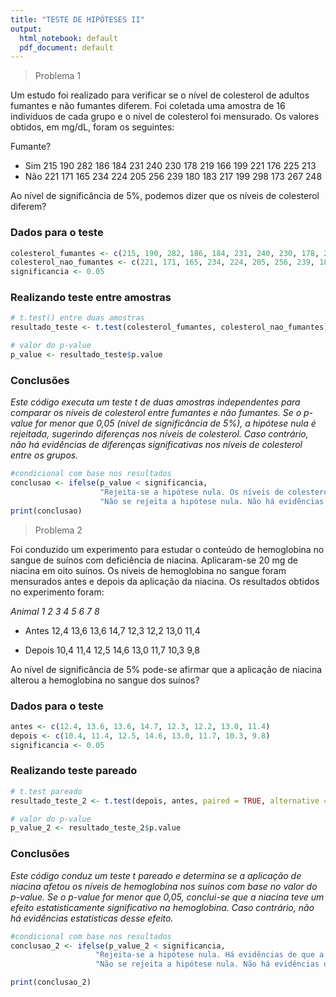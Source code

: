 ```yaml
---
title: "TESTE DE HIPÓTESES II"
output:
  html_notebook: default
  pdf_document: default
---
```

>Problema 1

Um estudo foi realizado para verificar se o nível de colesterol de adultos fumantes e não fumantes diferem. Foi coletada uma amostra de 16 indivíduos de cada grupo e o nível de 
colesterol foi mensurado. Os valores obtidos, em mg/dL, foram os seguintes:

Fumante?

- Sim
215 190 282 186 184 231 240 230 178 219 166 199 221 176 225 213
- Não
221 171 165 234 224 205 256 239 180 183 217 199 298 173 267 248

Ao nível de significância de 5%, podemos dizer que os níveis de colesterol diferem?

### Dados para o teste

```r
colesterol_fumantes <- c(215, 190, 282, 186, 184, 231, 240, 230, 178, 219, 166, 199, 221, 176, 225, 213)
colesterol_nao_fumantes <- c(221, 171, 165, 234, 224, 205, 256, 239, 180, 183, 217, 199, 298, 173, 267, 248)
significancia <- 0.05
```

### Realizando teste entre amostras

```r
# t.test() entre duas amostras 
resultado_teste <- t.test(colesterol_fumantes, colesterol_nao_fumantes)

# valor do p-value
p_value <- resultado_teste$p.value
```

### Conclusões

*Este código executa um teste t de duas amostras independentes para comparar os níveis de colesterol entre fumantes e não fumantes. Se o p-value for menor que 0,05 (nível de significância de 5%), a hipótese nula é rejeitada, sugerindo diferenças nos níveis de colesterol. Caso contrário, não há evidências de diferenças significativas nos níveis de colesterol entre os grupos.*

```r
#condicional com base nos resultados
conclusao <- ifelse(p_value < significancia, 
                    "Rejeita-se a hipótese nula. Os níveis de colesterol diferem entre fumantes e não fumantes.", 
                    "Não se rejeita a hipótese nula. Não há evidências de diferença nos níveis de colesterol entre fumantes e não fumantes.")
print(conclusao)
```

>Problema 2

Foi conduzido um experimento para estudar o conteúdo de hemoglobina no sangue de suínos com deficiência de niacina. Aplicaram-se 20 mg de niacina em oito suínos. Os níveis 
de hemoglobina no sangue foram mensurados antes e depois da aplicação da niacina. Os resultados obtidos no experimento foram:

*Animal 1 2 3 4 5 6 7 8*

- Antes 12,4 13,6 13,6 14,7 12,3 12,2 13,0 11,4

- Depois 10,4 11,4 12,5 14,6 13,0 11,7 10,3 9,8

Ao nível de significância de 5% pode-se afirmar que a aplicação de niacina alterou a hemoglobina 
no sangue dos suínos?

### Dados para o teste

```r
antes <- c(12.4, 13.6, 13.6, 14.7, 12.3, 12.2, 13.0, 11.4)
depois <- c(10.4, 11.4, 12.5, 14.6, 13.0, 11.7, 10.3, 9.8)
significancia <- 0.05
```

### Realizando teste pareado
```r
# t.test pareado
resultado_teste_2 <- t.test(depois, antes, paired = TRUE, alternative = "two.sided")

# valor do p-value
p_value_2 <- resultado_teste_2$p.value
```

### Conclusões

*Este código conduz um teste t pareado e determina se a aplicação de niacina afetou os níveis de hemoglobina nos suínos com base no valor do p-value. Se o p-value for menor que 0,05, conclui-se que a niacina teve um efeito estatisticamente significativo na hemoglobina. Caso contrário, não há evidências estatísticas desse efeito.*

```r
#condicional com base nos resultados
conclusao_2 <- ifelse(p_value_2 < significancia, 
                   "Rejeita-se a hipótese nula. Há evidências de que a aplicação de niacina alterou a hemoglobina dos suínos.",
                   "Não se rejeita a hipótese nula. Não há evidências de que a aplicação de niacina tenha alterado a hemoglobina dos suínos.")

print(conclusao_2)
```